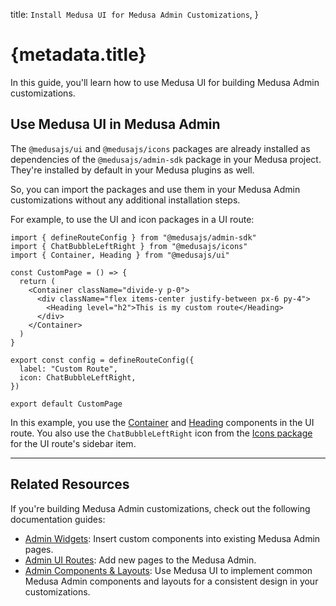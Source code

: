   title: `Install Medusa UI for Medusa Admin Customizations`,
}

# {metadata.title}

In this guide, you'll learn how to use Medusa UI for building Medusa Admin customizations.

## Use Medusa UI in Medusa Admin

The `@medusajs/ui` and `@medusajs/icons` packages are already installed as dependencies of the `@medusajs/admin-sdk` package in your Medusa project. They're installed by default in your Medusa plugins as well.

So, you can import the packages and use them in your Medusa Admin customizations without any additional installation steps.

For example, to use the UI and icon packages in a UI route:

```tsx title="src/admin/routes/custom/page.tsx"
import { defineRouteConfig } from "@medusajs/admin-sdk"
import { ChatBubbleLeftRight } from "@medusajs/icons"
import { Container, Heading } from "@medusajs/ui"

const CustomPage = () => {
  return (
    <Container className="divide-y p-0">
      <div className="flex items-center justify-between px-6 py-4">
        <Heading level="h2">This is my custom route</Heading>
      </div>
    </Container>
  )
}

export const config = defineRouteConfig({
  label: "Custom Route",
  icon: ChatBubbleLeftRight,
})

export default CustomPage
```

In this example, you use the [Container](../../components/container/page.mdx) and [Heading](../../components/heading/page.mdx) components in the UI route. You also use the `ChatBubbleLeftRight` icon from the [Icons package](../../icons/overview/page.mdx) for the UI route's sidebar item.

---

## Related Resources

If you're building Medusa Admin customizations, check out the following documentation guides:

- [Admin Widgets](!docs!/learn/fundamentals/admin/widgets): Insert custom components into existing Medusa Admin pages.
- [Admin UI Routes](!docs!/learn/fundamentals/admin/ui-routes): Add new pages to the Medusa Admin.
- [Admin Components & Layouts](!resources!/admin-components): Use Medusa UI to implement common Medusa Admin components and layouts for a consistent design in your customizations.

